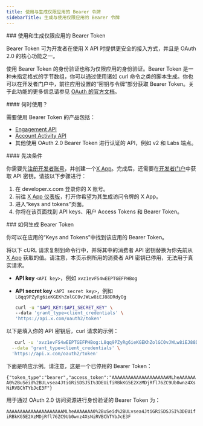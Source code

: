 ```yaml
---
title: 使用与生成仅限应用的 Bearer 令牌
sidebarTitle: 生成与使用仅限应用的 Bearer 令牌
---
```


<div id="using-and-generating-an-app-only-bearer-token">
  ### 使用和生成仅限应用的 Bearer Token
</div>

Bearer Token 可为开发者在使用 X API 时提供更安全的接入方式，并且是 OAuth 2.0 的核心功能之一。

使用 Bearer Token 的身份验证也称为仅限应用的身份验证。Bearer Token 是一种未指定格式的字节数组，你可以通过使用诸如 curl 命令之类的脚本生成。你也可以在开发者门户中，前往应用设置的“密钥与令牌”部分获取 Bearer Token。关于此功能的更多信息请参见 [OAuth 的官方文档](https://oauth.net/2/bearer-tokens/)。

<div id="when-are-they-used">
  #### 何时使用？
</div>

需要使用 Bearer Token 的产品包括：

- [Engagement API](/zh/x-api/enterprise-gnip-2.0/fundamentals/engagement-api)
- [Account Activity API](/zh/x-api/enterprise-gnip-2.0/fundamentals/account-activity)
- 其他使用 OAuth 2.0 Bearer Token 进行认证的 API，例如 v2 和 Labs 端点。

<div id="prerequisites">
  #### 先决条件
</div>

你需要先[注册开发者账号](https://developer.x.com/en/portal/petition/essential/basic-info)，并创建一个[X App](/zh/resources/fundamentals/developer-apps)。完成后，还需要在[开发者门户](/zh/resources/fundamentals/developer-portal)中获取 API 密钥。请按以下步骤进行：

1. 在 developer.x.com 登录你的 X 账号。
2. 前往 [X App 仪表板](https://developer.x.com/content/developer-twitter/en/apps)，打开你希望为其生成访问令牌的 X App。
3. 进入“keys and tokens”页面。
4. 你将在该页面找到 API keys、用户 Access Tokens 和 Bearer Token。

<div id="how-to-generate-a-bearer-token">
  ### 如何生成 Bearer Token
</div>

你可以在应用的“Keys and Tokens”中找到该应用的 Bearer Token。

将以下 cURL 请求复制到命令行中，并将其中的消费者 API 密钥替换为你先前从 [X App](/zh/resources/fundamentals/developer-apps) 获取的值。请注意，本页示例所用的消费者 API 密钥已停用，无法用于真实请求。

- **API key** `<API key>`，例如 `xvz1evFS4wEEPTGEFPHBog`
- **API secret key** `<API secret key>`，例如 `L8qq9PZyRg6ieKGEKhZolGC0vJWLw8iEJ88DRdyOg`

  ```bash
  curl -u "$API_KEY:$API_SECRET_KEY" \
  --data 'grant_type=client_credentials' \
  'https://api.x.com/oauth2/token'
  ```

以下是填入你的 API 密钥后，curl 请求的示例：

```bash
   curl -u 'xvz1evFS4wEEPTGEFPHBog:L8qq9PZyRg6ieKGEKhZolGC0vJWLw8iEJ88DRdyOg' \
  --data 'grant_type=client_credentials' \
  'https://api.x.com/oauth2/token'
```

下面是响应示例。请注意，这是一个已停用的 Bearer Token：

`{"token_type":"bearer","access_token":"AAAAAAAAAAAAAAAAAAAAAMLheAAAAAAA0%2BuSeid%2BULvsea4JtiGRiSDSJSI%3DEUifiRBkKG5E2XzMDjRfl76ZC9Ub0wnz4XsNiRVBChTYbJcE3F"}`

用于通过 OAuth 2.0 访问资源进行身份验证的 Bearer Token 为：

`AAAAAAAAAAAAAAAAAAAAAMLheAAAAAAA0%2BuSeid%2BULvsea4JtiGRiSDSJSI%3DEUifiRBkKG5E2XzMDjRfl76ZC9Ub0wnz4XsNiRVBChTYbJcE3F`